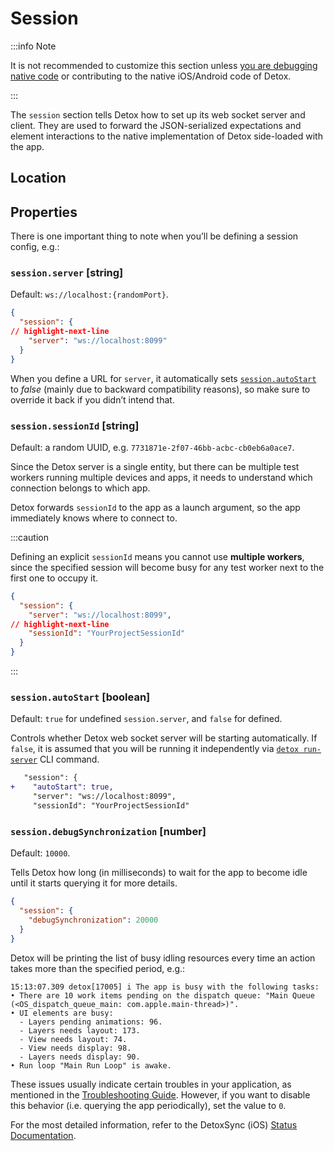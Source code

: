 
# Session

:::info Note

It is not recommended to customize this section unless [you are debugging native code](../introduction/debugging.mdx)
or contributing to the native iOS/Android code of Detox.

:::

The `session` section tells Detox how to set up its web socket server and client. They are used to forward the JSON-serialized expectations and element interactions to the native implementation of Detox side-loaded with the app.

## Location

<Location sectionName="session" />

## Properties

There is one important thing to note when you’ll be defining a session config, e.g.:

### `session.server` \[string]

Default: `ws://localhost:{randomPort}`.

```json
{
  "session": {
// highlight-next-line
    "server": "ws://localhost:8099"
  }
}
```

When you define a URL for `server`, it automatically sets [`session.autoStart`](#sessionautostart-boolean) to _false_ (mainly due to backward compatibility reasons), so make sure to override it back if you didn’t intend that.

### `session.sessionId` \[string]

Default: a random UUID, e.g. `7731871e-2f07-46bb-acbc-cb0eb6a0ace7`.

Since the Detox server is a single entity, but there can be multiple test workers running multiple devices and apps,
it needs to understand which connection belongs to which app.

Detox forwards `sessionId` to the app as a launch argument, so the app immediately knows where to connect to.

:::caution

Defining an explicit `sessionId` means you cannot use **multiple workers**,
since the specified session will become busy for any test worker next to the first one to occupy it.

```json
{
  "session": {
    "server": "ws://localhost:8099",
// highlight-next-line
    "sessionId": "YourProjectSessionId"
  }
}
```

:::

### `session.autoStart` \[boolean]

Default: `true` for undefined `session.server`, and `false` for defined.

Controls whether Detox web socket server will be starting automatically.
If `false`, it is assumed that you will be running it independently via [`detox run-server`](../cli/run-server.md) CLI command.

```diff
   "session": {
+    "autoStart": true,
     "server": "ws://localhost:8099",
     "sessionId": "YourProjectSessionId"
```

### `session.debugSynchronization` \[number]

Default: `10000`.

Tells Detox how long (in milliseconds) to wait for the app to become idle until it starts querying it for more details.

```json
{
  "session": {
    "debugSynchronization": 20000
  }
}
```

Detox will be printing the list of busy idling resources every time an action takes more than the specified period, e.g.:

```plain text
15:13:07.309 detox[17005] i The app is busy with the following tasks:
• There are 10 work items pending on the dispatch queue: "Main Queue (<OS_dispatch_queue_main: com.apple.main-thread>)".
• UI elements are busy:
  - Layers pending animations: 96.
  - Layers needs layout: 173.
  - View needs layout: 74.
  - View needs display: 98.
  - Layers needs display: 90.
• Run loop "Main Run Loop" is awake.
```

These issues usually indicate certain troubles in your application, as mentioned in the [Troubleshooting Guide](../troubleshooting/synchronization.md). However, if you want to disable this behavior (i.e. querying the app periodically), set the value to `0`.

For the most detailed information, refer to the DetoxSync (iOS) [Status Documentation](https://github.com/wix-incubator/DetoxSync/blob/master/StatusDocumentation.md).
